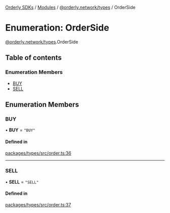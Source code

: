 [Orderly SDKs](/sdks/tech-doc/README) / [Modules](/sdks/tech-doc/modules) / [@orderly.network/types](/sdks/tech-doc/modules/orderly_network_types) / OrderSide

# Enumeration: OrderSide

[@orderly.network/types](/sdks/tech-doc/modules/orderly_network_types).OrderSide

## Table of contents

### Enumeration Members

- [BUY](/sdks/tech-doc/enums/orderly_network_types.OrderSide#buy)
- [SELL](/sdks/tech-doc/enums/orderly_network_types.OrderSide#sell)

## Enumeration Members

### BUY

• **BUY** = ``"BUY"``

#### Defined in

[packages/types/src/order.ts:36](https://github.com/OrderlyNetwork/js-sdk/blob/91fd031/packages/types/src/order.ts#L36)

___

### SELL

• **SELL** = ``"SELL"``

#### Defined in

[packages/types/src/order.ts:37](https://github.com/OrderlyNetwork/js-sdk/blob/91fd031/packages/types/src/order.ts#L37)

